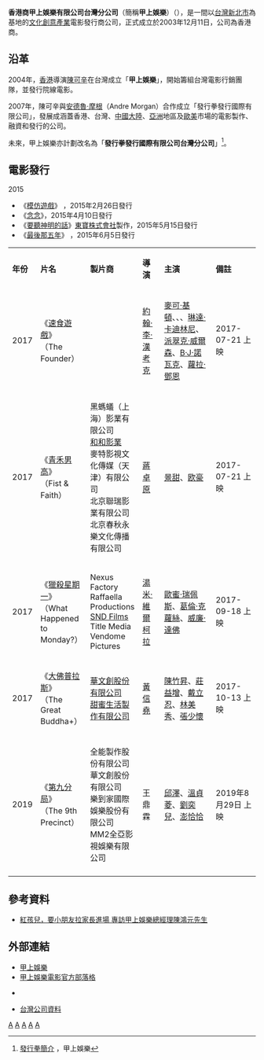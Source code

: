 {{Coord|25|03|43.0|N|121|29|50.7|E|region:ID_type:landmark|display=title}}
{{Infobox_Company
| company_name        = 香港商甲上娛樂有限公司
| company_name_en     = Applause Entertainment Limited
| company_logo        = [[file:Applause_Entertainment_logo.jpg|180px]]
| company_type        = [[股份有限公司|非上市公司]]
| company_slogan      = 
| foundation          = 2003年12月11日
| location            = {{ROC-TW}}<br>[[新北市|新北市]][[三重區|三重區]]重新路2段78號7樓 
| local_code_name             = TW
| local_code             = 80035023
| telephone_no        = 
| key_people          = 許詩璟
| capital             = 新台幣120萬元
| sales               = 
| profit              = 
| asset               = 
| parent              = 
| sister              = 
| market_value        = 
| num_employees       = 
| industry            = 文化創意產業<br/>電影發行商
| products            = 
| homepage            = http://www.applause.com.tw/
| footnotes           = 
}}

'''香港商甲上娛樂有限公司台灣分公司'''（簡稱'''甲上娛樂'''）（{{lang|en|Applause Entertainment Limited}}），是一間以[[台灣|台灣]][[新北市|新北市]]為基地的[[文化創意產業|文化創意產業]]電影發行商公司，正式成立於2003年12月11日，公司為香港商。

== 沿革 ==
2004年，[[香港|香港]]導演[[陳可辛|陳可辛]]在台灣成立「'''甲上娛樂'''」，開始籌組台灣電影行銷團隊，並發行院線電影。

2007年，陳可辛與[[安德魯·摩根|安德魯·摩根]]（Andre Morgan）合作成立「發行拳發行國際有限公司」，發展成涵蓋香港、台灣、[[中國大陸|中國大陸]]、[[亞洲|亞洲]]地區及[[歐美|歐美]]市場的電影製作、融資和發行的公司。

未來，甲上娛樂亦計劃改名為「'''發行拳發行國際有限公司台灣分公司'''」<ref>[http://www.applause.com.tw/about.aspx 發行拳簡介] {{webarchive|url=https://web.archive.org/web/20150601091205/http://www.applause.com.tw/about.aspx |date=2015-06-01 }}，甲上娛樂</ref>。

== 電影發行 ==
;2015
*《[[模仿遊戲|模仿遊戲]]》 ，2015年2月26日發行
*《[[念念|念念]]》，2015年4月10日發行
*《[[要聽神明的話_(電影)|要聽神明的話]]》[[東寶株式會社|東寶株式會社]]製作，2015年5月15日發行
*《[[最後那五年|最後那五年]]》 ，2015年6月5日發行
{|class="wikitable" width=100% style="font-size:90%"
|- align=center
|style="width:4%"|'''年份'''||style="width:15%"|'''片名'''||style="width:10%"|'''製片商''' ||style="width:10%"|'''導演''' ||style="width:25%"|'''主演''' ||style="width:20%"|'''備註'''
|-
|rowspan="1"|2017||《[[速食遊戲|速食遊戲]]》 <br>（The Founder）||{{link-en|FilmNation Entertainment|FilmNation Entertainment}}<br>{{link-en|唐·漢德菲爾德|Don Handfield|The Combine}}||[[約翰·李·漢考克|約翰·李·漢考克]]||[[麥可·基頓|麥可·基頓]]、{{link-en|尼克·奧佛曼|Nick Offerman}}、{{link-en|約翰·卡羅爾·林奇|John Carroll Lynch}}、[[琳達·卡迪林尼|琳達·卡迪林尼]]、[[派翠克·威爾森|派翠克·威爾森]]、[[B·J·諾瓦克|B·J·諾瓦克]]、[[蘿拉·鄧恩|蘿拉·鄧恩]]|| 2017-07-21 上映
|-
|rowspan="1"|2017||《[[青禾男高|青禾男高]]》 <br>（Fist & Faith）||黑螞蟻（上海）影業有限公司<br>[[和和影業|和和影業]]<br>麥特影視文化傳媒（天津）有限公司<br>北京聯瑞影業有限公司<br>北京春秋永樂文化傳播有限公司||[[蔣卓原|蔣卓原]]||[[景甜|景甜]]、[[欧豪|欧豪]]|| 2017-07-21 上映
|-
|rowspan="1"|2017||《[[獵殺星期一|獵殺星期一]]》<br>（What Happened to Monday?）||Nexus Factory<br>Raffaella Productions<br>[[溫斯坦影業|SND Films]]<br>Title Media<br>Vendome Pictures||[[湯米·維爾柯拉|湯米·維爾柯拉]]|| [[歐蜜·瑞佩斯|歐蜜·瑞佩斯]]、[[葛倫·克蘿絲|葛倫·克蘿絲]]、[[威廉·達佛|威廉·達佛]]|| 2017-09-18 上映
|-
|rowspan="1"|2017||《[[大佛普拉斯|大佛普拉斯]]》<br>（The Great Buddha+）||[[華文創股份有限公司|華文創股份有限公司]]<br>[[甜蜜生活製作有限公司|甜蜜生活製作有限公司]]||[[黃信堯|黃信堯]]|| [[陳竹昇|陳竹昇]]、[[莊益增|莊益增]]、[[戴立忍|戴立忍]]、[[林美秀|林美秀]]、[[張少懷|張少懷]]|| 2017-10-13 上映
|- 
|rowspan="1"|2019||《[[第九分局|第九分局]]》<br>（The 9th Precinct）||全能製作股份有限公司<br>華文創股份有限公司<br>樂到家國際娛樂股份有限公司<br>MM2全亞影視娛樂有限公司||王鼎霖|| [[邱澤|邱澤]]、[[溫貞菱|溫貞菱]]、[[劉奕兒|劉奕兒]]、[[澎恰恰|澎恰恰]]|| 2019年8月29日 上映
|- 
|}

==參考資料==
<references />
* [http://www.funscreen.com.tw/headline.asp?H_No=30 紅孩兒，要小朋友拉家長進場  專訪甲上娛樂總經理陳鴻元先生] {{Wayback|url=http://www.funscreen.com.tw/headline.asp?H_No=30 |date=20150617061403 }}

==外部連結==
* [http://www.applause.com.tw/ 甲上娛樂] {{Wayback|url=http://www.applause.com.tw/ |date=20150507051855 }}  
* [http://applausetaiwan.pixnet.net/blog 甲上娛樂電影官方部落格] {{Wayback|url=http://applausetaiwan.pixnet.net/blog |date=20160304214534 }}
*{{zh-tw}} {{youtube|channel=UCm6tVnxbL_BKFURhF4UCjig}}
*{{zh-tw}} [http://company.g0v.ronny.tw/id/80035023 台灣公司資料]

{{Portal bar|台灣|香港|電影|企業}}

[[Category:台灣電影公司|A]]
[[Category:總部位於新北市的工商業機構|A]]
[[Category:三重區|A]]
[[Category:2003年成立的公司|A]]
[[Category:2003年台灣建立|A]]